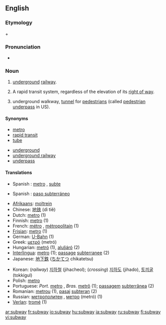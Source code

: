 ==English==

===Etymology===
{{term|sub-||lang=en|under}} + {{term|way|lang=en}}

===Pronunciation===
*{{audio|en-us-subway.ogg|Audio (US)}}

===Noun===
{{en-noun}}

# {{context|North America}} [[underground]] [[railway]].
# {{US}} A rapid transit system, regardless of the elevation of its [[right of way]].
# {{UK}} underground walkway, [[tunnel]] for [[pedestrian]]s (called [[pedestrian underpass]] in US).

====Synonyms====
{{top}}
*[[metro]]
*[[rapid transit]]
*[[tube]]
{{mid}}
*[[underground]]
*[[underground railway]]
*[[underpass]]
{{bottom}}

====Translations====
{{trans-top|underground railway}}
*Spanish : [[metro]] {{m}}, [[subte]] {{m}} {{italbrac|Argentina}}
{{trans-bottom}}
{{trans-top|underground walkway}}
*Spanish : [[paso subterráneo]] {{m}} 
{{trans-bottom}}
{{checktrans-top}}
*[[Afrikaans]]: [[moltrein]]
*Chinese: [[地铁]] (dì tiě)
*Dutch: [[metro]] {{m}} (1)
*Finnish: [[metro]] (1)
*French: [[métro]] {{m}}, [[métropolitain]] {{m}} (1)
*[[Frisian]]: [[metro]] (1)
*German: [[U-Bahn]] {{f}} (1)
*Greek: [[μετρό]] (metró)
*Hungarian: [[metró]] (1), [[aluljáró]] (2)
*[[Interlingua]]: [[metro]] (1); [[passage]] [[subterranee]] (2)
*Japanese: [[地下鉄]] ([[ちかてつ]] chikatetsu)
{{trans-mid}}
*Korean: (''railway'') [[지하철]] (jihacheol); (''crossing'') [[지하도]] (jihado), [[토끼굴]] (tokkigul)
*Polish: [[metro]] {{n}}
*Portuguese: ''Port.'' [[metro]] {{m}}, ''Bras.'' [[metrô]] {{m}} (1); [[passagem]] [[subterrânea]] {{f}} (2)
*Romanian: [[metrou]] {{n}} (1), [[pasaj]] [[subteran]] {{n}} (2)
*Russian: [[метрополитен]] {{RUchar|(metropolitɛ́n)}} {{m}}, [[метро]] (metró){{n}} (1)
*[[Verlan]]: [[tromé]] {{m}} (1)
{{trans-bottom}}

[[ar:subway]]
[[fr:subway]]
[[io:subway]]
[[hu:subway]]
[[ja:subway]]
[[ru:subway]]
[[fi:subway]]
[[vi:subway]]